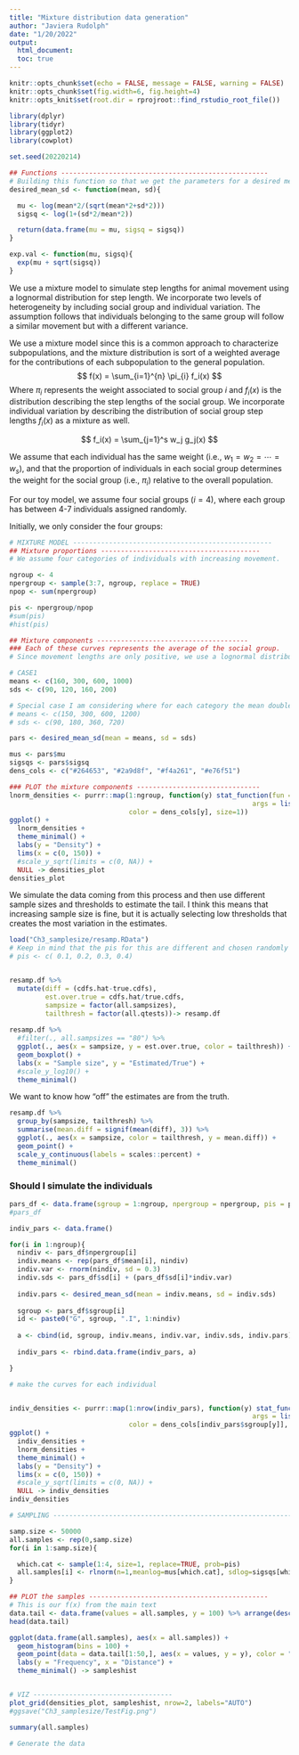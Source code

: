 ```yaml
---
title: "Mixture distribution data generation"
author: "Javiera Rudolph"
date: "1/20/2022"
output:
  html_document:
  toc: true
---
```


```r
knitr::opts_chunk$set(echo = FALSE, message = FALSE, warning = FALSE)
knitr::opts_chunk$set(fig.width=6, fig.height=4)
knitr::opts_knit$set(root.dir = rprojroot::find_rstudio_root_file())
```

```r
library(dplyr)
library(tidyr)
library(ggplot2)
library(cowplot)
```

```r
set.seed(20220214)

## Functions ----------------------------------------------------
# Building this function so that we get the parameters for a desired mean and standard deviation using a lognormal distribution
desired_mean_sd <- function(mean, sd){

  mu <- log(mean*2/(sqrt(mean*2+sd*2)))
  sigsq <- log(1+(sd*2/mean*2))

  return(data.frame(mu = mu, sigsq = sigsq))
}

exp.val <- function(mu, sigsq){
  exp(mu + sqrt(sigsq))
}
```


We use a mixture model to simulate step lengths for animal movement using a lognormal distribution for step length. We incorporate two levels of heterogeneity by including social group and individual variation. The assumption follows that individuals belonging to the same group will follow a similar movement but with a different variance.  

We use a mixture model since this is a common approach to characterize subpopulations, and the mixture distribution is sort of a weighted average for the contributions of each subpopulation to the general population. 
$$ 
f(x) = \sum_{i=1}^{n} \pi_{i} f_i(x)
$$
Where $\pi_i$ represents the weight associated to social group $i$ and $f_i(x)$ is the distribution describing the step lengths of the social group. We incorporate individual variation by describing the distribution of social group step lengths $f_i(x)$ as a mixture as well.


$$
f_i(x) = \sum_{j=1}^s w_j g_j(x)
$$

We assume that each individual has the same weight (i.e., $w_1 = w_2 = \cdots = w_s$), and that the proportion of individuals in each social group determines the weight for the social group (i.e., $\pi_i$) relative to the overall population.

For our toy model, we assume four social groups ($i=4$), where each group has between 4-7 individuals assigned randomly. 

Initially, we only consider the four groups:


```r
# MIXTURE MODEL --------------------------------------------------
## Mixture proportions ----------------------------------------
# We assume four categories of individuals with increasing movement.

ngroup <- 4
npergroup <- sample(3:7, ngroup, replace = TRUE) 
npop <- sum(npergroup)

pis <- npergroup/npop
#sum(pis)
#hist(pis)

## Mixture components --------------------------------------
### Each of these curves represents the average of the social group.
# Since movement lengths are only positive, we use a lognormal distribution to describe them

# CASE1
means <- c(160, 300, 600, 1000)
sds <- c(90, 120, 160, 200)

# Special case I am considering where for each category the mean doubles, and then sd=mean*0.6
# means <- c(150, 300, 600, 1200)
# sds <- c(90, 180, 360, 720)

pars <- desired_mean_sd(mean = means, sd = sds)

mus <- pars$mu
sigsqs <- pars$sigsq
dens_cols <- c("#264653", "#2a9d8f", "#f4a261", "#e76f51")

### PLOT the mixture components -------------------------------
lnorm_densities <- purrr::map(1:ngroup, function(y) stat_function(fun = dlnorm,
                                                             args = list(meanlog = mus[y], sdlog = sigsqs[y]),
                              color = dens_cols[y], size=1))
ggplot() +
  lnorm_densities +
  theme_minimal() +
  labs(y = "Density") +
  lims(x = c(0, 150)) +
  #scale_y_sqrt(limits = c(0, NA)) +
  NULL -> densities_plot
densities_plot

```  


We simulate the data coming from this process and then use different sample sizes and thresholds to estimate the tail. 
I think this means that increasing sample size is fine, but it is actually selecting low thresholds that creates the most variation in the estimates.

```r
load("Ch3_samplesize/resamp.RData")
# Keep in mind that the pis for this are different and chosen randomly from the toymodel script. 
# pis <- c( 0.1, 0.2, 0.3, 0.4)


resamp.df %>% 
  mutate(diff = (cdfs.hat-true.cdfs),
         est.over.true = cdfs.hat/true.cdfs,
         sampsize = factor(all.sampsizes),
         tailthresh = factor(all.qtests))-> resamp.df
  
resamp.df %>% 
  #filter(., all.sampsizes == "80") %>%  
  ggplot(., aes(x = sampsize, y = est.over.true, color = tailthresh)) +
  geom_boxplot() +
  labs(x = "Sample size", y = "Estimated/True") +
  #scale_y_log10() +
  theme_minimal()


```  

We want to know how "off" the estimates are from the truth.
```r

resamp.df %>% 
  group_by(sampsize, tailthresh) %>% 
  summarise(mean.diff = signif(mean(diff), 3)) %>% 
  ggplot(., aes(x = sampsize, color = tailthresh, y = mean.diff)) +
  geom_point() +
  scale_y_continuous(labels = scales::percent) +
  theme_minimal()

```



### Should I simulate the individuals


```r
pars_df <- data.frame(sgroup = 1:ngroup, npergroup = npergroup, pis = pis, mu = mus, sigsqs = sigsqs, mean = means, sd = sds)
#pars_df

```


```r

indiv_pars <- data.frame()

for(i in 1:ngroup){
  nindiv <- pars_df$npergroup[i]
  indiv.means <- rep(pars_df$mean[i], nindiv)
  indiv.var <- rnorm(nindiv, sd = 0.3)
  indiv.sds <- pars_df$sd[i] + (pars_df$sd[i]*indiv.var)
  
  indiv.pars <- desired_mean_sd(mean = indiv.means, sd = indiv.sds)
  
  sgroup <- pars_df$sgroup[i]
  id <- paste0("G", sgroup, ".I", 1:nindiv)
  
  a <- cbind(id, sgroup, indiv.means, indiv.var, indiv.sds, indiv.pars)
  
  indiv_pars <- rbind.data.frame(indiv_pars, a)

}

```


```r
# make the curves for each individual


indiv_densities <- purrr::map(1:nrow(indiv_pars), function(y) stat_function(fun = dlnorm,
                                                             args = list(meanlog = indiv_pars$mu[y], sdlog = indiv_pars$sigsq[y]),
                              color = dens_cols[indiv_pars$sgroup[y]], size=1, alpha = 0.3))
ggplot() +
  indiv_densities +
  lnorm_densities +
  theme_minimal() +
  labs(y = "Density") +
  lims(x = c(0, 150)) +
  #scale_y_sqrt(limits = c(0, NA)) +
  NULL -> indiv_densities
indiv_densities


```


```r


# SAMPLING --------------------------------------------------------------

samp.size <- 50000
all.samples <- rep(0,samp.size)
for(i in 1:samp.size){

  which.cat <- sample(1:4, size=1, replace=TRUE, prob=pis)
  all.samples[i] <- rlnorm(n=1,meanlog=mus[which.cat], sdlog=sigsqs[which.cat])
}

## PLOT the samples ---------------------------------------------
# This is our f(x) from the main text
data.tail <- data.frame(values = all.samples, y = 100) %>% arrange(desc(values)) %>% filter(values >=250)
head(data.tail)

ggplot(data.frame(all.samples), aes(x = all.samples)) +
  geom_histogram(bins = 100) +
  geom_point(data = data.tail[1:50,], aes(x = values, y = y), color = "black", alpha = 0.5) +
  labs(y = "Frequency", x = "Distance") +
  theme_minimal() -> sampleshist


# VIZ -----------------------------------
plot_grid(densities_plot, sampleshist, nrow=2, labels="AUTO")
#ggsave("Ch3_samplesize/TestFig.png")

summary(all.samples)

```


```r
# Generate the data




```



